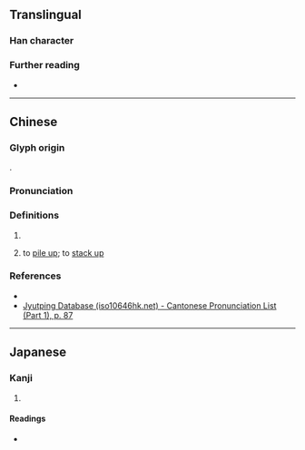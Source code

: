 {{character info}}
==Translingual==

===Han character===
{{Han char|rn=32|rad=土|as=08|sn=11|four=47117|canj=GHXU|ids=⿰土兒}}

===Further reading===
* {{Han ref|kx=0232.020|dkj=05209|dj=0469.040|hdz=10454.030|uh=5804|ud=22532|bh=D4CC|bd=54476}}

----

==Chinese==
{{zh-forms}}

===Glyph origin===
{{Han etym}}
{{Han compound|土|兒|c1=s|c2=p|ls=psc|t1=earth}}.

===Pronunciation===
{{zh-pron
|m=nì
|c=ngai4,ai6
|mn=xm:gí
|mc=y
|oc=y
|cat=n,v
}}

===Definitions===
{{head|zh|Han character}}

# {{zh-used in|埤堄}}
# {{lb|zh|Xiamen|_|Hokkien}} to [[pile up]]; to [[stack up]]
#: {{zh-syn|摞}}

===References===
* {{R:yue:Hanzi}}
* [http://www.iso10646hk.net/jp/document/download.jsp Jyutping Database (iso10646hk.net) - Cantonese Pronunciation List (Part 1), p. 87]

----

==Japanese==

===Kanji===
{{ja-kanji|grade=|rs=土08}}

# {{rfdef|ja|sort=土08}}

====Readings====
* {{ja-readings|on=げん|kun=ひめがき}}